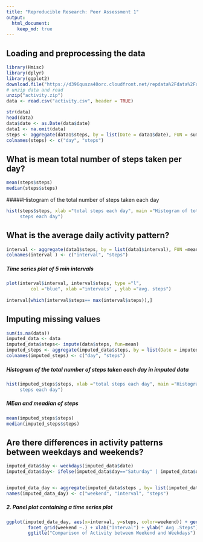 ---
title: "Reproducible Research: Peer Assessment 1"
output: 
  html_document:
    keep_md: true
---


## Loading and preprocessing the data
```{r }
library(Hmisc)
library(dplyr)
library(ggplot2)
download.file("https://d396qusza40orc.cloudfront.net/repdata%2Fdata%2Factivity.zip", destfile = "activity.zip", mode="wb")
# unzip data and read 
unzip("activity.zip")
data <- read.csv("activity.csv", header = TRUE)

str(data)
head(data)
data$date <- as.Date(data$date)
data1 <- na.omit(data)
steps <- aggregate(data1$steps, by = list(Date = data1$date), FUN = sum)
colnames(steps) <- c("day", "steps")
```


## What is mean total number of steps taken per day?
```{r}
mean(steps$steps)
median(steps$steps)
```
#####Histogram of the total number of steps taken each day
```{r }
hist(steps$steps, xlab ="total steps each day", main ="Histogram of total 
     steps each day")
```

## What is the average daily activity pattern?
```{r }
interval <- aggregate(data1$steps, by = list(data1$interval), FUN =mean)
colnames(interval ) <- c("interval", "steps")
```
##### Time series plot of 5 min intervals
```{r echo = TRUE}
plot(interval$interval, interval$steps, type ="l",
         col ="blue", xlab ="intervals" , ylab ="avg. steps")
     
interval[which(interval$steps== max(interval$steps)),]

```

## Imputing missing values
```{r}
sum(is.na(data))
imputed_data <- data
imputed_data$steps<- impute(data$steps, fun=mean)
imputed_steps <- aggregate(imputed_data$steps, by = list(Date = imputed_data$date), FUN = sum)
colnames(imputed_steps) <- c("day", "steps")
```
#####  Histogram of the total number of steps taken each day in imputed data 
```{r }
hist(imputed_steps$steps, xlab ="total steps each day", main ="Histogram of total 
     steps each day")
```
##### MEan and meadian of steps
```{r}
mean(imputed_steps$steps)
median(imputed_steps$steps)
```
## Are there differences in activity patterns between weekdays and weekends?
```{r }
imputed_data$day <- weekdays(imputed_data$date)
imputed_data$day<- ifelse(imputed_data$day=="Saturday" | imputed_data$day=="Sunday", "Weekend", "Weekday" )


imputed_data_day <- aggregate(imputed_data$steps , by= list(imputed_data$day, imputed_data$interval), FUN = mean)
names(imputed_data_day) <- c("weekend", "interval", "steps")
```
##### 2. Panel plot containing a time series plot
```{r }
ggplot(imputed_data_day, aes(x=interval, y=steps, color=weekend)) + geom_line()+
        facet_grid(weekend ~.) + xlab("Interval") + ylab(" Avg .Steps") +
        ggtitle("Comparison of Activity between Weekend and Weekdays")
```

